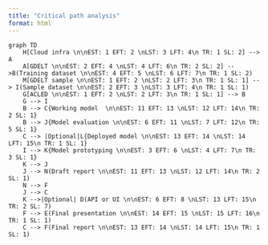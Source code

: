 ```yaml
---
title: "Critical path analysis"
format: html
---
```


```mermaid
graph TD
    H[Cloud infra \n\nEST: 1 EFT: 2 \nLST: 3 LFT: 4\n TR: 1 SL: 2] --> A
    A[GDELT \n\nEST: 2 EFT: 4 \nLST: 4 LFT: 6\n TR: 2 SL: 2] -->B(Training dataset \n\nEST: 4 EFT: 5 \nLST: 6 LFT: 7\n TR: 1 SL: 2)
    M[GDELT sample \n\nEST: 1 EFT: 2 \nLST: 2 LFT: 3\n TR: 1 SL: 1] --> I(Sample dataset \n\nEST: 2 EFT: 3 \nLST: 3 LFT: 4\n TR: 1 SL: 1)
    G[ACLED \n\nEST: 1 EFT: 2 \nLST: 2 LFT: 3\n TR: 1 SL: 1] --> B
    G --> I
    B --> C{Working model  \n\nEST: 11 EFT: 13 \nLST: 12 LFT: 14\n TR: 2 SL: 1}
    B --> J{Model evaluation \n\nEST: 6 EFT: 11 \nLST: 7 LFT: 12\n TR: 5 SL: 1}
    C --> |Optional|L{Deployed model \n\nEST: 13 EFT: 14 \nLST: 14 LFT: 15\n TR: 1 SL: 1}
    I --> K{Model prototyping \n\nEST: 3 EFT: 6 \nLST: 4 LFT: 7\n TR: 3 SL: 1}
    K --> J
    J --> N(Draft report \n\nEST: 11 EFT: 13 \nLST: 12 LFT: 14\n TR: 2 SL: 1)
    N --> F
    J --> C
    K -->|Optional| D(API or UI \n\nEST: 6 EFT: 8 \nLST: 13 LFT: 15\n TR: 2 SL: 7)
    F --> E(Final presentation \n\nEST: 14 EFT: 15 \nLST: 15 LFT: 16\n TR: 1 SL: 1)
    C --> F(Final report \n\nEST: 13 EFT: 14 \nLST: 14 LFT: 15\n TR: 1 SL: 1)
```

